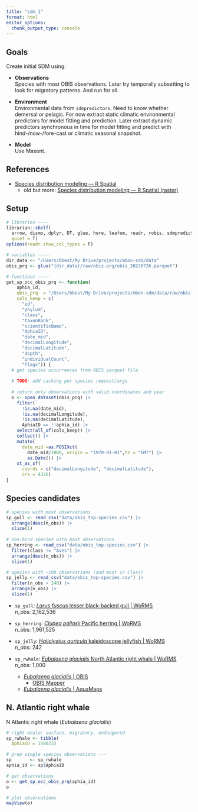 ```yaml
---
title: "sdm_1"
format: html
editor_options: 
  chunk_output_type: console
---
```


## Goals

Create initial SDM using:

-   **Observations**\
    Species with most OBIS observations. Later try temporally subsetting to look for migratory patterns. And run for all.

-   **Environment**\
    Environmental data from `sdmpredictors`. Need to know whether demersal or pelagic. For now extract static climatic environmental predictors for model fitting and prediction. Later extract dynamic predictors synchronous in time for model fitting and predict with hind-/now-/fore-cast or climatic seasonal snapshot.

-   **Model**\
    Use Maxent.

## References

-   [Species distribution modeling --- R Spatial](https://rspatial.org/sdm/)
    -   old but more: [Species distribution modeling --- R Spatial (raster)](https://rspatial.org/raster/sdm/)

## Setup

```r
# libraries ----
librarian::shelf(
  arrow, dismo, dplyr, DT, glue, here, leafem, readr, robis, sdmpredictors, terra, sf, mapview,
  quiet = T)
options(readr.show_col_types = F)

# variables -----
dir_data <- "/Users/bbest/My Drive/projects/mbon-sdm/data"
obis_prq <- glue("{dir_data}/raw/obis.org/obis_20230726.parquet")

# functions -----
get_sp_occ_obis_prq <- function(
    aphia_id,
    obis_prq  = "/Users/bbest/My Drive/projects/mbon-sdm/data/raw/obis.org/obis_20230726.parquet",
    cols_keep = c(
      "id",
      "phylum",
      "class",
      "taxonRank",
      "scientificName",
      "AphiaID",
      "date_mid",
      "decimalLongitude",
      "decimalLatitude",
      "depth",
      "individualCount",
      "flags")) {
  # get species occurrences from OBIS parquet file
  
  # TODO: add caching per species request/args
  
  # return only observations with valid coordinates and year
  o <- open_dataset(obis_prq) |> 
    filter(
      !is.na(date_mid),
      !is.na(decimalLongitude),
      !is.na(decimalLatitude),
      AphiaID == !!aphia_id) |> 
    select(all_of(cols_keep)) |> 
    collect() |>
    mutate(
      date_mid =as.POSIXct(
        date_mid/1000, origin = "1970-01-01",tz = "GMT") |> 
        as.Date()) |> 
    st_as_sf(
      coords = c("decimalLongitude", "decimalLatitude"), 
      crs = 4326)
}
```

## Species candidates

```r
# species with most observations
sp_gull <- read_csv("data/obis_top-species.csv") |> 
  arrange(desc(n_obs)) |>
  slice(1)
  
# non-bird species with most observations
sp_herring <- read_csv("data/obis_top-species.csv") |> 
  filter(class != "Aves") |> 
  arrange(desc(n_obs)) |>
  slice(1)

# species with ~100 observations (and most in Class)
sp_jelly <- read_csv("data/obis_top-species.csv") |> 
  filter(n_obs > 240) |> 
  arrange(n_obs) |>
  slice(1)
```

* `sp_gull`: [_Larus fuscus_ lesser black-backed gull | WoRMS](https://www.marinespecies.org/aphia.php?p=taxdetails&id=137142)\
  n_obs: 2,162,536
  
* `sp_herring`: [_Clupea pallasii_ Pacific herring | WoRMS](https://www.marinespecies.org/aphia.php?p=taxdetails&id=151159)\
  n_obs: 1,961,525

* `sp_jelly`: [_Haliclystus auricula_ kaleidoscope jellyfish | WoRMS](https://www.marinespecies.org/aphia.php?p=taxdetails&id=135322)\
  n_obs: 242
  
* `sp_rwhale`: [_Eubalaena glacialis_ North Atlantic right whale | WoRMS](https://www.marinespecies.org/aphia.php?p=taxdetails&id=159023)\
  n_obs: 1,000
  * [_Eubalaena glacialis_ | OBIS](https://obis.org/taxon/159023)
    * [OBIS Mapper](https://mapper.obis.org/?taxonid=159023#)
  * [_Eubalaena glacialis_ | AquaMaps](https://aquamaps.org/preMap2.php?cache=1&SpecID=ITS-Mam-180537)

## N. Atlantic right whale

N Atlantic right whale (_Eubalaena glacialis_)

```r
# right whale: surface, migratory, endangered
sp_rwhale <- tibble(
  AphiaID = 159023)

# prep single species observations ---
sp       <- sp_rwhale
aphia_id <- sp$AphiaID

# get observations
o <- get_sp_occ_obis_prq(aphia_id)
o

# plot observations
mapView(o)
```


